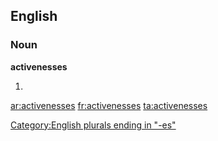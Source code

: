 ==English==

===Noun===
'''activenesses'''

# {{plural of|[[activeness]]}}

[[Category:English plurals ending in "-es"]]

[[ar:activenesses]]
[[fr:activenesses]]
[[ta:activenesses]]